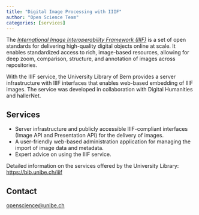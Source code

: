```yaml
---
title: "Digital Image Processing with IIIF"
author: "Open Science Team"
categories: [services]
---
```


The [*International Image Interoperability Framework (IIIF)*](https://iiif.io/) is a set of open standards for delivering high-quality digital objects online at scale. It enables standardized access to rich, image-based resources, allowing for deep zoom, comparison, structure, and annotation of images across repositories.

With the IIIF service, the University Library of Bern provides a server infrastructure with IIIF interfaces that enables web-based embedding of IIIF images. The service was developed in collaboration with Digital Humanities and hallerNet.

## Services

-   Server infrastructure and publicly accessible IIIF-compliant interfaces (Image API and Presentation API) for the delivery of images.
-   A user-friendly web-based administration application for managing the import of image data and metadata.
-   Expert advice on using the IIIF service.

Detailed information on the services offered by the University Library: <https://bib.unibe.ch/iiif>

## Contact

[openscience\@unibe.ch](mailto:openscience@unibe.ch)